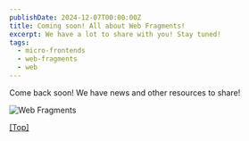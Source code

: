```yaml
---
publishDate: 2024-12-07T00:00:00Z
title: Coming soon! All about Web Fragments!
excerpt: We have a lot to share with you! Stay tuned!
tags:
  - micro-frontends
  - web-fragments
  - web
---
```



Come back soon! We have news and other resources to share!

<Tweet id="https://twitter.com/jonathan_gelin/status/1865057440879739112" />

![Web Fragments](../../assets/images/wf-splash.png)

[[Top]](#top)
